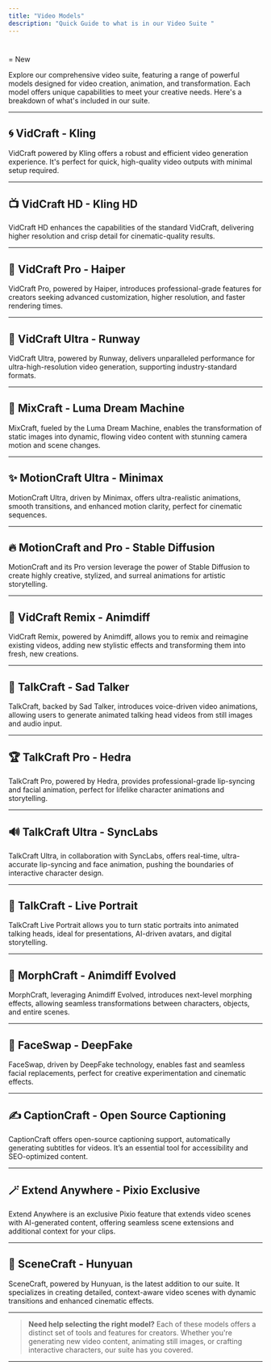 ```yaml
---
title: "Video Models"
description: "Quick Guide to what is in our Video Suite "
---
```


#

<Icon icon="sparkles" iconType="solid" /> = New

Explore our comprehensive video suite, featuring a range of powerful models designed for video creation, animation, and transformation. Each model offers unique capabilities to meet your creative needs. Here's a breakdown of what's included in our suite.

***

## 🌀 **VidCraft - Kling**

VidCraft powered by Kling offers a robust and efficient video generation experience. It's perfect for quick, high-quality video outputs with minimal setup required.

***

## 📺 **VidCraft HD - Kling HD** <Icon icon="sparkles" iconType="solid" />

VidCraft HD enhances the capabilities of the standard VidCraft, delivering higher resolution and crisp detail for cinematic-quality results.

***

## 🚀 **VidCraft Pro - Haiper** <Icon icon="sparkles" iconType="solid" />

VidCraft Pro, powered by Haiper, introduces professional-grade features for creators seeking advanced customization, higher resolution, and faster rendering times.

***

## 🎥 **VidCraft Ultra - Runway**

VidCraft Ultra, powered by Runway, delivers unparalleled performance for ultra-high-resolution video generation, supporting industry-standard formats.

***

## 🎨 **MixCraft - Luma Dream Machine**

MixCraft, fueled by the Luma Dream Machine, enables the transformation of static images into dynamic, flowing video content with stunning camera motion and scene changes.

***

## ✨ **MotionCraft Ultra - Minimax**

MotionCraft Ultra, driven by Minimax, offers ultra-realistic animations, smooth transitions, and enhanced motion clarity, perfect for cinematic sequences.

***

## 🔥 **MotionCraft and Pro - Stable Diffusion**

MotionCraft and its Pro version leverage the power of Stable Diffusion to create highly creative, stylized, and surreal animations for artistic storytelling.

***

## 🎉 **VidCraft Remix - Animdiff**

VidCraft Remix, powered by Animdiff, allows you to remix and reimagine existing videos, adding new stylistic effects and transforming them into fresh, new creations.

***

## 💬 **TalkCraft - Sad Talker**

TalkCraft, backed by Sad Talker, introduces voice-driven video animations, allowing users to generate animated talking head videos from still images and audio input.

***

## 🏆 **TalkCraft Pro - Hedra**

TalkCraft Pro, powered by Hedra, provides professional-grade lip-syncing and facial animation, perfect for lifelike character animations and storytelling.

***

## 🔊 **TalkCraft Ultra - SyncLabs**

TalkCraft Ultra, in collaboration with SyncLabs, offers real-time, ultra-accurate lip-syncing and face animation, pushing the boundaries of interactive character design.

***

## 📡 **TalkCraft - Live Portrait**

TalkCraft Live Portrait allows you to turn static portraits into animated talking heads, ideal for presentations, AI-driven avatars, and digital storytelling.

***

## 🧬 **MorphCraft - Animdiff Evolved**

MorphCraft, leveraging Animdiff Evolved, introduces next-level morphing effects, allowing seamless transformations between characters, objects, and entire scenes.

***

## 👥 **FaceSwap - DeepFake**

FaceSwap, driven by DeepFake technology, enables fast and seamless facial replacements, perfect for creative experimentation and cinematic effects.

***

## ✍️ **CaptionCraft - Open Source Captioning**

CaptionCraft offers open-source captioning support, automatically generating subtitles for videos. It’s an essential tool for accessibility and SEO-optimized content.

***

## 🪄 **Extend Anywhere - Pixio Exclusive**

Extend Anywhere is an exclusive Pixio feature that extends video scenes with AI-generated content, offering seamless scene extensions and additional context for your clips.

***

## 🎉 **SceneCraft - Hunyuan** <Icon icon="sparkles" iconType="solid" />

SceneCraft, powered by Hunyuan, is the latest addition to our suite. It specializes in creating detailed, context-aware video scenes with dynamic transitions and enhanced cinematic effects.

***

> **Need help selecting the right model?** Each of these models offers a distinct set of tools and features for creators. Whether you're generating new video content, animating still images, or crafting interactive characters, our suite has you covered.

***